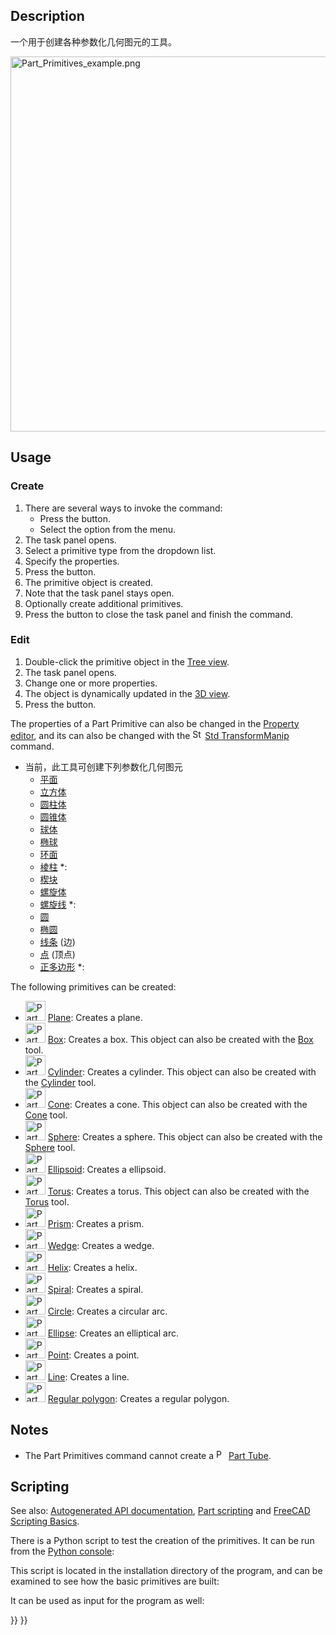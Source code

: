 <languages/>

{{Docnav
|[[Part_Tube|Tube]]
|[[Part_Plane|Plane]]
|[[Part_Workbench|Part]]
|IconL=Part_Tube.svg
|IconR=Part_Plane.svg
|IconC=Workbench_Part.svg
}}

{{GuiCommand
|Name=Part Primitives
|MenuLocation=Part → Create primitives...
|Workbenches=[[Part_Workbench|Part]], [[OpenSCAD_Workbench|OpenSCAD]]
|SeeAlso=[[Part_Builder|Part Builder]]
}}

== Description == 

<div class="mw-translate-fuzzy">
一个用于创建各种参数化几何图元的工具。
</div>

[[File:Part_Primitives_example.png|600px]]
{{Caption|The primitives that can be created with the command}}

== Usage ==

=== Create ===

# There are several ways to invoke the command:
#* Press the {{Button|[[Image:Part_Primitives.svg|16px]] [[Part_Primitives|Create Primitives...]]}} button.
#* Select the {{MenuCommand|Part → [[Image:Part_Primitives.svg|16px]] Create Primitives...}} option from the menu.
# The {{MenuCommand|Geometric Primitives}} task panel opens.
# Select a primitive type from the dropdown list.
# Specify the properties.
# Press the {{Button|Create}} button.
# The primitive object is created.
# Note that the task panel stays open.
# Optionally create additional primitives.
# Press the {{Button|Close}} button to close the task panel and finish the command.

=== Edit ===

# Double-click the primitive object in the [[Tree_view|Tree view]].
# The {{MenuCommand|Geometric Primitives}} task panel opens.
# Change one or more properties.
# The object is dynamically updated in the [[3D_view|3D view]].
# Press the {{Button|OK}} button.

The properties of a Part Primitive can also be changed in the [[Property_editor|Property editor]], and its {{PropertyData|Placement}} can also be changed with the [[Image:Std_TransformManip.svg|16px]] [[Std_TransformManip|Std TransformManip]] command.

<span id="Geometric_Primitives"></span>
<div class="mw-translate-fuzzy">
*当前，此工具可创建下列参数化几何图元
**[[Part_Plane|平面]]
**[[Part_Box|立方体]]
**[[Part_Cylinder|圆柱体]]
**[[Part_Cone|圆锥体]]
**[[Part_Sphere|球体]]
**[[Part_Ellipsoid|椭球]]
**[[Part_Torus|环面]]
**[[Part_Prism|棱柱]] {{Version|0.14}}*:
**[[Part_Wedge|楔块]]
**[[Part_Helix|螺旋体]]
**[[Part_Spiral|螺旋线]] {{Version|0.14}}*:
**[[Part_Circle|圆]]
**[[Part_Ellipse|椭圆]]
**[[Part_Line|线条]] (边)
**[[Part_Point|点]] (顶点)
**[[Part_RegularPolygon|正多边形]] {{Version|0.14}}*:
</div>

The following primitives can be created:
*[[Image:Part_Plane.svg|32px]] [[Part_Plane|Plane]]: Creates a plane.
*[[Image:Part_Box.svg|32px]] [[Part_Box|Box]]: Creates a box. This object can also be created with the [[Part_Box|Box]] tool.
*[[Image:Part_Cylinder.svg|32px]] [[Part_Cylinder|Cylinder]]: Creates a cylinder. This object can also be created with the [[Part_Cylinder|Cylinder]] tool.
*[[Image:Part_Cone.svg|32px]] [[Part_Cone|Cone]]: Creates a cone. This object can also be created with the [[Part_Cone|Cone]] tool.
*[[Image:Part_Sphere.svg|32px]] [[Part_Sphere|Sphere]]: Creates a sphere.  This object can also be created with the [[Part_Sphere|Sphere]] tool.
*[[Image:Part_Ellipsoid.svg|32px]] [[Part_Ellipsoid|Ellipsoid]]: Creates a ellipsoid.
*[[Image:Part_Torus.svg|32px]] [[Part_Torus|Torus]]: Creates a torus. This object can also be created with the [[Part_Torus|Torus]] tool.
*[[Image:Part_Prism.svg|32px]] [[Part_Prism|Prism]]: Creates a prism.
*[[Image:Part_Wedge.svg|32px]] [[Part_Wedge|Wedge]]: Creates a wedge.
*[[Image:Part_Helix.svg|32px]] [[Part_Helix|Helix]]: Creates a helix.
*[[Image:Part_Spiral.svg|32px]] [[Part_Spiral|Spiral]]: Creates a spiral.
*[[Image:Part_Circle.svg|32px]] [[Part_Circle|Circle]]: Creates a circular arc.
*[[Image:Part_Ellipse.svg|32px]] [[Part_Ellipse|Ellipse]]: Creates an elliptical arc.
*[[Image:Part_Point.svg|32px]] [[Part_Point|Point]]: Creates a point.
*[[Image:Part_Line.svg|32px]] [[Part_Line|Line]]: Creates a line.
*[[Image:Part_RegularPolygon.svg|32px]] [[Part_RegularPolygon|Regular polygon]]: Creates a regular polygon.

== Notes ==

* The Part Primitives command cannot create a [[Image:Part_Tube.svg|16px]] [[Part_Tube|Part Tube]].

== Scripting ==

See also: [https://freecad.github.io/SourceDoc/ Autogenerated API documentation], [[Part_scripting|Part scripting]] and [[FreeCAD_Scripting_Basics|FreeCAD Scripting Basics]].

There is a Python script to test the creation of the primitives. It can be run from the [[Python_console|Python console]]:

{{Code|code=
import parttests.part_test_objects as pto
pto.create_test_file("example_file")
}}

This script is located in the installation directory of the program, and can be examined to see how the basic primitives are built:

{{Code|code=
$INSTALL_DIR/Mod/Part/parttests/part_test_objects.py
}}

It can be used as input for the program as well:

{{Code|code=
freecad $INSTALL_DIR/Mod/Part/parttests/part_test_objects.py
}}


{{Docnav
|[[Part_Tube|Tube]]
|[[Part_Plane|Plane]]
|[[Part_Workbench|Part]]
|IconL=Part_Tube.svg
|IconR=Part_Plane.svg
|IconC=Workbench_Part.svg
}}

{{Part_Tools_navi{{#translation:}}}}
{{Userdocnavi{{#translation:}}}}